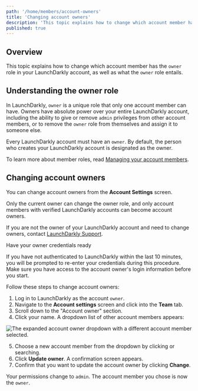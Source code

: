 ```yaml
---
path: '/home/members/account-owners'
title: 'Changing account owners'
description: 'This topic explains how to change which account member has the `owner` role in your LaunchDarkly account, as well as what the `owner` role entails.'
published: true
---
```


## Overview

This topic explains how to change which account member has the `owner` role in your LaunchDarkly account, as well as what the `owner` role entails.

## Understanding the owner role

In LaunchDarkly, `owner` is a unique role that only one account member can have. Owners have absolute power over your entire LaunchDarkly account, including the ability to give or remove `admin` privileges from other account members, or to remove the `owner` role from themselves and assign it to someone else.

Every LaunchDarkly account must have an `owner`. By default, the person who creates your LaunchDarkly account is designated as the owner.

To learn more about member roles, read [Managing your account members](/home/members/managing).

## Changing account owners

You can change account owners from the **Account Settings** screen.

Only the current owner can change the owner role, and only account members with verified LaunchDarkly accounts can become account owners.

If you are not the owner of your LaunchDarkly account and need to change owners, contact [LaunchDarkly Support](https://support.launchdarkly.com/hc/en-us).

<Callout intent="info">
<CalloutTitle>Have your owner credentials ready</CalloutTitle>
<CalloutDescription>

If you have not authenticated to LaunchDarkly within the last 10 minutes, you will be prompted to re-enter your credentials during this procedure. Make sure you have access to the account owner's login information before you start.

</CalloutDescription>
</Callout>

Follow these steps to change account owners:

1. Log in to LaunchDarkly as the account `owner`.
2. Navigate to the **Account settings** screen and click into the **Team** tab.
3. Scroll down to the "Account owner" section.
4. Click your name. A dropdown list of other account members appears:

![The expanded account owner dropdown with a different account member selected.](account-settings-team-change-owner-dropdown.png)

5. Choose a new account member from the dropdown by clicking or searching.
6. Click **Update owner**. A confirmation screen appears.
7. Confirm that you want to update the account owner by clicking **Change**.

Your permissions change to `admin`. The account member you chose is now the `owner`.
